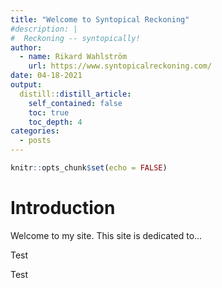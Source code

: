 ```yaml
---
title: "Welcome to Syntopical Reckoning"
#description: |
#  Reckoning -- syntopically!
author:
  - name: Rikard Wahlström
    url: https://www.syntopicalreckoning.com/
date: 04-18-2021
output:
  distill::distill_article:
    self_contained: false
    toc: true
    toc_depth: 4
categories:
  - posts
---
```


```r
knitr::opts_chunk$set(echo = FALSE)

```


# Introduction

Welcome to my site. This site is dedicated to... 

Test

Test


